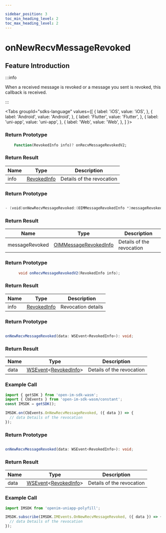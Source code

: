 ```yaml
---

sidebar_position: 3
toc_min_heading_level: 2
toc_max_heading_level: 2
---
```


# onNewRecvMessageRevoked

## Feature Introduction

:::info

When a received message is revoked or a message you sent is revoked, this callback is received.

:::

<Tabs
groupId="sdks-language"
values={[
{ label: 'iOS', value: 'iOS', },
{ label: 'Android', value: 'Android', },
{ label: 'Flutter', value: 'Flutter', },
{ label: 'uni-app', value: 'uni-app', },
{ label: 'Web', value: 'Web', },
]
}>

<TabItem value="Flutter">

### Return Prototype

```dart showLineNumbers
    Function(RevokedInfo info)? onRecvMessageRevokedV2;
```

### Return Result

| Name | Type                                                   | Description             |
| ---- | ------------------------------------------------------ | ----------------------- |
| info | [RevokedInfo](/class/message/revokedInfo.mdx) | Details of the revocation |

</TabItem>

<TabItem value="iOS">

### Return Prototype

```swift showLineNumbers

- (void)onNewRecvMessageRevoked:(OIMMessageRevokedInfo *)messageRevoked;

```

### Return Result

| Name           | Type                                                             | Description             |
| -------------- | ---------------------------------------------------------------- | ----------------------- |
| messageRevoked | [OIMMessageRevokedInfo](/class/message/revokedInfo.mdx) | Details of the revocation |

</TabItem>

<TabItem value="Android">

### Return Prototype

```java showLineNumbers
      void onRecvMessageRevokedV2(RevokedInfo info);
```

### Return Result

| Name | Type                                                   | Description       |
| ---- | ------------------------------------------------------ | ----------------- |
| info | [RevokedInfo](/class/message/revokedInfo.mdx) | Revocation details |


</TabItem>

<TabItem value="Web">

### Return Prototype

```ts showLineNumbers

onNewRecvMessageRevoked(data: WSEvent<RevokedInfo>): void;

```

### Return Result

| Name | Type                                                                                            | Description             |
| ---- | ----------------------------------------------------------------------------------------------- | ----------------------- |
| data | [WSEvent](/class/response.mdx)<[RevokedInfo](/class/message/revokedInfo.mdx)> | Details of the revocation |

### Example Call

```js showLineNumbers
import { getSDK } from 'open-im-sdk-wasm';
import { CbEvents } from 'open-im-sdk-wasm/constant';
const IMSDK = getSDK();

IMSDK.on(CbEvents.OnNewRecvMessageRevoked, ({ data }) => {
  // data Details of the revocation
});
```

</TabItem>

<TabItem value="uni-app">

### Return Prototype

```ts showLineNumbers

onNewRecvMessageRevoked(data: WSEvent<RevokedInfo>): void;

```

### Return Result

| Name | Type                                                                                            | Description             |
| ---- | ----------------------------------------------------------------------------------------------- | ----------------------- |
| data | [WSEvent](/class/response.mdx)<[RevokedInfo](/class/message/revokedInfo.mdx)> | Details of the revocation |

### Example Call

```js showLineNumbers
import IMSDK from 'openim-uniapp-polyfill';

IMSDK.subscribe(IMSDK.IMEvents.OnNewRecvMessageRevoked, ({ data }) => {
  // data Details of the revocation
});
```

</TabItem>

</Tabs>